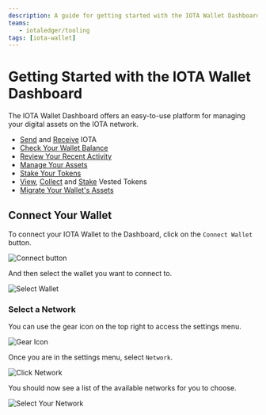 ```yaml
---
description: A guide for getting started with the IOTA Wallet Dashboard including managing staked and vested assets, migrating your Stardust assets and managing your accounts and balances.
teams:
   - iotaledger/tooling
tags: [iota-wallet]
---
```


# Getting Started with the IOTA Wallet Dashboard

The IOTA Wallet  Dashboard offers an easy-to-use platform for managing your digital assets on the IOTA network.

- [Send](./how-to/basics.mdx#send-coins) and [Receive](./how-to/basics.mdx#receive-coins) IOTA
- [Check Your Wallet Balance](./how-to/basics.mdx#assets-and-activity-overview)
- [Review Your Recent Activity](./how-to/basics.mdx#assets-and-activity-overview)
- [Manage Your Assets](./how-to/assets.mdx)
- [Stake Your Tokens](./how-to/stake.mdx)
- [View](./how-to/vesting.mdx#view-currently-vested-tokens), [Collect](./how-to/vesting.mdx#claim-vesting-rewards) and [Stake](./how-to/vesting.mdx#stake-vested-tokens) Vested Tokens
- [Migrate Your Wallet's Assets](./how-to/migration.mdx)

## Connect Your Wallet

To connect your IOTA Wallet to the Dashboard, click on the `Connect Wallet` button.

   ![Connect button](/img/about-iota/iota-wallet-dashboard/getting-started/connect-wallet.png)

And then select the wallet you want to connect to.

   ![Select Wallet](/img/about-iota/iota-wallet-dashboard/getting-started/select-wallet.png)

### Select a Network

You can use the gear icon on the top right to access the settings menu.

   ![Gear Icon](/img/about-iota/iota-wallet-dashboard/getting-started/gear-icon.png)

Once you are in the settings menu, select `Network`.

   ![Click Network](/img/about-iota/iota-wallet-dashboard/getting-started/click-network.png)

You should now see a list of the available networks for you to choose.

   ![Select Your Network](/img/about-iota/iota-wallet-dashboard/getting-started/select-network.png)
